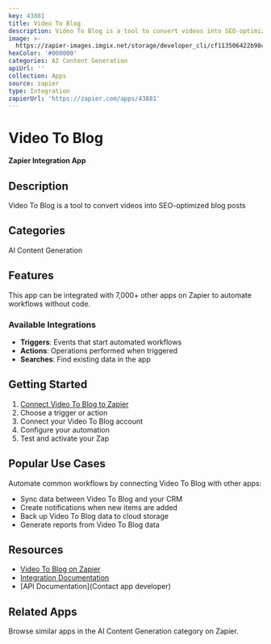 ```yaml
---
key: 43881
title: Video To Blog
description: Video To Blog is a tool to convert videos into SEO-optimized blog posts
image: >-
  https://zapier-images.imgix.net/storage/developer_cli/cf113506422b98cf8076a273e178ae64.png?auto=format%2Ccompress&ixlib=python-3.0.0&q=50
hexColor: '#000000'
categories: AI Content Generation
apiUrl: ''
collection: Apps
source: zapier
type: Integration
zapierUrl: 'https://zapier.com/apps/43881'
---
```

# Video To Blog

**Zapier Integration App**

## Description

Video To Blog is a tool to convert videos into SEO-optimized blog posts

## Categories

AI Content Generation

## Features

This app can be integrated with 7,000+ other apps on Zapier to automate workflows without code.

### Available Integrations

- **Triggers**: Events that start automated workflows
- **Actions**: Operations performed when triggered
- **Searches**: Find existing data in the app

## Getting Started

1. [Connect Video To Blog to Zapier](https://zapier.com/apps/43881)
2. Choose a trigger or action
3. Connect your Video To Blog account
4. Configure your automation
5. Test and activate your Zap

## Popular Use Cases

Automate common workflows by connecting Video To Blog with other apps:

- Sync data between Video To Blog and your CRM
- Create notifications when new items are added
- Back up Video To Blog data to cloud storage
- Generate reports from Video To Blog data

## Resources

- [Video To Blog on Zapier](https://zapier.com/apps/43881)
- [Integration Documentation](https://zapier.com/apps/43881/integrations)
- [API Documentation](Contact app developer)

## Related Apps

Browse similar apps in the AI Content Generation category on Zapier.
